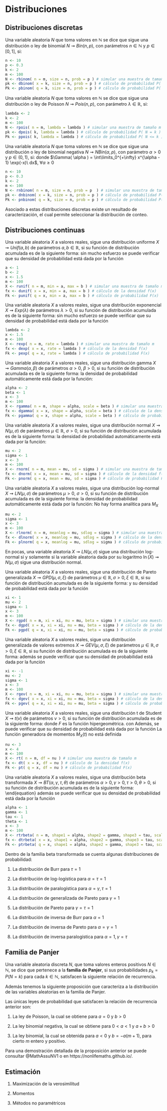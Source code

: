 <!------------------------------------------------------------------------------------------------->
# Distribuciones

<!------------------------------------------------------------------------------------------------->
## Distribuciones discretas

::: {.definition #dbinom name="Distribución binomial"}
Una variable aleatoria $N$ que toma valores en $\mathbb{N}$ se dice que sigue una distribución 
o ley de binomial $N \rightsquigarrow Bin( n, p )$, con parámetros $n \in \mathbb{N}$ y 
$p \in [0, 1]$, si:
\begin{equation}
P( N = k ) = \binom{n}{k} p^k ( 1 - p )^{n-k}, \qquad
\forall k \in \{0,\ldots, n\}
\end{equation}
:::
```r
n <- 10
p <- 0.3
k <- 2
m <- 100
N <- rbinom( n = m, size = n, prob = p ) # simular una muestra de tamaño m
pk <- dbinom( x = k, size = n, prob = p ) # cálculo de probabilidad P( N = k )
Pk <- pbinom( q = k, size = n, prob = p ) # cálculo de probabilidad P( N <= k )
```

::: {.definition #dpois name="Distribución de Poisson"}
Una variable aleatoria $N$ que toma valores en $\mathbb{N}$ se dice que sigue una distribución 
o ley de Poisson $N \rightsquigarrow Pois( n, p )$, con parámetro $\lambda \in \mathbb{R}$, si:
\begin{equation}
P( N = k ) = \exp\left( -\lambda \right) \frac{\lambda^k}{k!}, \qquad
\forall k \in \mathbb{N}
\end{equation}
:::
```r
lambda <- 2
k <- 2
m <- 100
N <- rpois( n = m, lambda = lambda ) # simular una muestra de tamaño m
pk <- dpois( k, lambda = lambda ) # cálculo de probabilidad P( N = k )
Pk <- ppois( k, lambda = lambda ) # cálculo de probabilidad P( N <= k )
```

::: {.definition #dnbinom name="Distribución binomial negativa"}
Una variable aleatoria $N$ que toma valores en $\mathbb{N}$ se dice que sigue una distribución 
o ley de  binomial negativa $N \rightsquigarrow NBin( \alpha, p )$, con parámetro $\alpha > 0$ y 
$p \in (0,1)$, si:
\begin{equation}
P( N = k ) = \binom{\alpha + k - 1}{k} p^\alpha ( 1 - p )^k
= \frac{\Gamma( \alpha + k )}{\Gamma(k+1) \Gamma(\alpha)}p^\alpha ( 1 - p )^k, \qquad
\forall k \in \mathbb{N}
\end{equation}
donde $\Gamma( \alpha ) = \int\limits_0^{+\infty} x^{\alpha - 1} \exp(-x)\ dx$, $\forall \alpha \geq 0$
:::
```r
n <- 10
p <- 0.3
k <- 2
m <- 100
N <- rnbinom( n = m, size = n, prob = p  ) # simular una muestra de tamaño m
pk <- dnbinom( x = k, size = n, prob = p ) # cálculo de probabilidad P( N = k )
Pk <- pnbinom( q = k, size = n, prob = p ) # cálculo de probabilidad P( N <= k )
```

Asociado a estas distribuciones discretas existe un resultado de caracterización, el cual permite
seleccionar la distribución de conteo.

<!------------------------------------------------------------------------------------------------->
## Distribuciones continuas

::: {.definition #dunif name="Distribución uniforme"}
Una variable aleatoria $X$ a valores reales, sigue una distribución uniforme 
$X \rightsquigarrow Unif( a, b )$ de parámetros $a, b \in \mathbb{R}$, si su función de distribución
acumulada es de la siguiente forma:
\begin{equation}
F_X( x ) = \frac{x-a}{b-a} \mathbf{1}_{[a,b)}( x ) + \mathbf{1}_{[b,+\infty)}( x )
\end{equation}
sin mucho esfuerzo se puede verificar que su densidad de probabilidad está dada por la función
\begin{equation}
f_X( x ) = \frac{1}{b-a}\mathbf{1}_{[a,b]}( x )
\end{equation}
\begin{equation}
M_X( t ) = \frac{\exp(bt)-\exp(at)}{t(b-a)}
\end{equation}
\begin{equation}
\mathbb{E}[X] = \frac{a + b}{2},\qquad \mathbb{V}[X] = \frac{(b - a)^2}{12}
\end{equation}
:::
```r
a <- 1
b <- 2
x <- 1.5
m <- 100
X <- runif( n = m, min = a, max = b ) # simular una muestra de tamaño m
fx <- dunif( x = x, min = a, max = b ) # cálculo de la densidad f(x)
Fk <- punif( q = x, min = a, max = b ) # cálculo de probabilidad F(x)
```

::: {.definition #dexp name="Distribución exponencial"}
Una variable aleatoria $X$ a valores reales, sigue una distribución exponencial 
$X \rightsquigarrow Exp( \lambda )$ de parámetros $\lambda > 0$, si su función de distribución
acumulada es de la siguiente forma:
\begin{equation}
F_X( x ) = \mathbf{1}_{(0,+\infty)}( x ) \left( 1 - \exp\left( -\lambda x \right) \right)
\end{equation}
sin mucho esfuerzo se puede verificar que su densidad de probabilidad está dada por la función
\begin{equation}
f_X( x ) = \mathbf{1}_{(0,+\infty)}( x ) \lambda \exp\left( -\lambda x \right)
\end{equation}
\begin{equation}
M_X( t ) = \frac{\lambda}{\lambda - t}
\end{equation}
\begin{equation}
\mathbb{E}[X] = \frac{1}{\lambda},\qquad \mathbb{V}[X] = \frac{1}{\lambda^2}
\end{equation}
:::
```r
lambda <- 2
x <- 1.5
m <- 100
X <- rexp( n = m, rate = lambda ) # simular una muestra de tamaño m
fx <- dexp( x = x, rate = lambda ) # cálculo de la densidad f(x)
Fk <- pexp( q = x, rate = lambda ) # cálculo de probabilidad F(x)
```

::: {.definition #dnorm name="Distribución gamma"}
Una variable aleatoria $X$ a valores reales, sigue una distribución gamma 
$X \rightsquigarrow Gamma( \alpha, \beta )$ de parámetros $\alpha > 0$, $\beta > 0$, si su 
función de distribución acumulada es de la siguiente forma:
\begin{equation}
F_X( x ) = \frac{\beta^\alpha}{\Gamma( \alpha )} \int\limits_{0}^{x} u^{\alpha-1} \exp(-\beta u)\ du
\end{equation}
la densidad de probabilidad automáticamente está dada por la función:
\begin{equation}
f_X( x ) = \mathbf{1}_{[0,+\infty}( x ) \frac{\beta^\alpha}{\Gamma( \alpha )} x^{\alpha-1} \exp(-\beta x)
\end{equation}
\begin{equation}
M_X( t ) = \left( \frac{\beta}{\beta - t} \right)^\alpha,\qquad \text{si}\ t < \beta
\end{equation}
\begin{equation}
\mathbb{E}[X] = \frac{\alpha}{\beta},\qquad 
\mathbb{V}[X] = \frac{\alpha}{\beta^2}
\end{equation}
:::
```r
alpha <- 2
beta <- 1
x <- 3
m <- 100
X <- rgamma( n = m, shape = alpha, scale = beta ) # simular una muestra de tamaño m
fx <- dgamma( x = x, shape = alpha, scale = beta ) # cálculo de la densidad f(x)
Fk <- pgamma( q = x, shape = alpha, scale = beta ) # cálculo de probabilidad F(x)
```

::: {.definition #dnorm name="Distribución normal"}
Una variable aleatoria $X$ a valores reales, sigue una distribución normal 
$X \rightsquigarrow N( \mu, \sigma )$ de parámetros $\mu \in \mathbb{R}$, $\sigma > 0$, si su 
función de distribución acumulada es de la siguiente forma:
\begin{equation}
F_X( x ) = \frac{1}{\sqrt{2\pi} \sigma} \int\limits_{-\infty}^x \exp\left( -\frac{(y - \mu)^2}{\sigma^2} \right)\ dy
\end{equation}
la densidad de probabilidad automáticamente está dada por la función:
\begin{equation}
f_X( x ) = \frac{1}{\sqrt{2\pi}} \exp\left( -\frac{(x - \mu)^2}{\sigma^2} \right)
\end{equation}
\begin{equation}
M_X( t ) = \exp\left( t \mu + \frac{1}{2} t^2 \sigma^2 \right)
\end{equation}
\begin{equation}
\mathbb{E}[X] = \mu,\qquad \mathbb{V}[X] = \sigma^2
\end{equation}
:::
```r
mu <- 2
sigma <- 1
x <- 3
m <- 100
X <- rnorm( n = m, mean = mu, sd = sigma ) # simular una muestra de tamaño m
fx <- dnorm( x = x, mean = mu, sd = sigma ) # cálculo de la densidad f(x)
Fk <- pnorm( q = x, mean = mu, sd = sigma ) # cálculo de probabilidad F(x)
```

::: {.definition #dlnorm name="Distribución log-normal"}
Una variable aleatoria $X$ a valores reales, sigue una distribución log-normal 
$X \rightsquigarrow LN( \mu, \sigma )$ de parámetros $\mu > 0$, $\sigma > 0$, si su 
función de distribución acumulada es de la siguiente forma:
\begin{equation}
F_X( x ) = \frac{1}{\sqrt{2\pi} \sigma} \int\limits_{0}^{x} \frac{1}{y} \exp\left( -\frac{(\ln(y) - \mu)^2}{\sigma^2} \right)\ dy
\end{equation}
la densidad de probabilidad automáticamente está dada por la función:
\begin{equation}
f_X( x ) = \frac{1}{x\sqrt{2\pi} \sigma}  \exp\left( -\frac{(\ln(x) - \mu)^2}{\sigma^2} \right)
\end{equation}
No hay forma analítica para $M_X$
\begin{equation}
\mathbb{E}[X] = \exp\left( \mu + \frac{1}{2}\sigma^2 \right),\qquad 
\mathbb{V}[X] = \exp\left( 2 \mu + \sigma^2 \right) \left( \exp( \sigma^2 ) - 1 \right)
\end{equation}
:::
```r
mu <- 2
sigma <- 1
x <- 3
m <- 100
X <- rlnorm( n = m, meanlog = mu, sdlog = sigma ) # simular una muestra de tamaño m
fx <- dlnorm( x = x, meanlog = mu, sdlog = sigma ) # cálculo de la densidad f(x)
Fk <- plnorm( q = x, meanlog = mu, sdlog = sigma ) # cálculo de probabilidad F(x)
```
En pocas, una variable aleatoria $X \rightsquigarrow LN( \mu, \sigma )$ sigue una distribución 
log-normal si y solamente si la variable aleatoria dada por su logaritmo $\ln( X ) \rightsquigarrow N( \mu, \sigma )$ 
sigue una distribución normal.

::: {.definition #dgpd name="Distribución de Pareto generalizada"}
Una variable aleatoria $X$ a valores reales, sigue una distribución de Pareto generalizada
$X \rightsquigarrow GPD( \mu, \sigma, \xi )$ de parámetros $\mu \in \mathbb{R}, \sigma > 0, \xi \in \mathbb{R}$, 
si su función de distribución acumulada es de la siguiente forma:
\begin{equation}
F_X( x )
= \left \{
\begin{array}{ll}
1 - \left( 1 + \xi \frac{x-\mu}{\sigma} \right)^{-\frac{1}{\xi}} & \text{si}\ \xi \neq 0 \\
1 - \exp\left( -\frac{x-\mu}{\sigma} \right) & \text{si}\ \xi = 0
\end{array}
\right.
\end{equation}
y su densidad de probabilidad está dada por la función
\begin{equation}
f_X( x )
= \left \{
\begin{array}{ll}
\frac{1}{\sigma} \left( 1 + \xi \frac{x-\mu}{\sigma} \right)^{-1-\frac{1}{\xi}} & \text{si}\ \xi \neq 0 \\
\frac{1}{\sigma} \exp\left( -\frac{x-\mu}{\sigma} \right) & \text{si}\ \xi = 0
\end{array}
\right.
\end{equation}
:::
```r
xi <- 1
mu <- 2
sigma <- 1
x <- 3
m <- 100
X <- rgpd( n = m, xi = xi, mu = mu, beta = sigma ) # simular una muestra de tamaño m
fx <- dgpd( x = x, xi = xi, mu = mu, beta = sigma ) # cálculo de la densidad f(x)
Fk <- pgpd( q = x, xi = xi, mu = mu, beta = sigma ) # cálculo de probabilidad F(x)
```

::: {.definition #dgev  name="Distribución de valores extremos generalizada"}
Una variable aleatoria $X$ a valores reales, sigue una distribución generalizada de valores extremos
$X \rightsquigarrow GEV( \mu, \sigma, \xi )$ de parámetros $\mu \in \mathbb{R}, \sigma > 0, \xi \in \mathbb{R}$, 
si su función de distribución acumulada es de la siguiente forma:
\begin{equation}
F_X( x ) 
= \left\{
\begin{array}{ll}
\exp\left( -\exp\left( -\frac{x-\mu}{\sigma} \right) \right) 
& \text{si}\ \xi = 0 \\
\exp\left( -\left( 1 + \xi \frac{x-\mu}{\sigma} \right)^{-\frac{1}{\xi}} \right) 
& \text{si}\ \xi \neq 0, 1 + \xi\frac{x - \mu}{\sigma} > 0
\end{array}
\right.
\end{equation}
además se puede verificar que su densidad de probabilidad está dada por la función
\begin{equation}
f_X( x )
= \left\{
\begin{array}{ll}
\exp\left(-\frac{x-\mu}{\sigma}\right) 
\exp\left(-\exp\left(-\frac{x-\mu}{\sigma}\right)\right) 
& \text{si}\ \xi = 0 \\
\left( 1 + \xi \frac{x - \mu}{\sigma}\right)^{-1-\frac{1}{\xi}} 
\exp\left( -\left( 1 + \xi \frac{x-\mu}{\sigma} \right)^{-\frac{1}{\xi}} \right)
 & \text{si}\ \xi \neq 0, 1 + \xi\frac{x - \mu}{\sigma} > 0
\end{array}
\right.
\end{equation}
:::
```r
xi <- -1
mu <- 2
sigma <- 1
x <- 3
m <- 100
X <- rgev( n = m, xi = xi, mu = mu, beta = sigma ) # simular una muestra de tamaño m
fx <- dgev( x = x, xi = xi, mu = mu, beta = sigma ) # cálculo de la densidad f(x)
Fk <- pgev( q = x, xi = xi, mu = mu, beta = sigma ) # cálculo de probabilidad F(x)
```

::: {.definition #dtst  name="Distribución t de Student"}
Una variable aleatoria $X$ a valores reales, sigue una distribución t de Student
$X \rightsquigarrow t( \nu )$ de parámetros $\nu > 0$, 
si su función de distribución acumulada es de la siguiente forma:
\begin{equation}
F_X( x ) 
= \frac{1}{2} + \frac{x}{\sqrt{\pi \nu}} 
\frac{\Gamma\left( \frac{\nu + 1}{2} \right)}{\Gamma\left( \frac{\nu}{2} \right)}
F\left( \frac{1}{2}, \frac{\nu+1}{2}, \frac{3}{2}, -\frac{x^2}{\nu} \right)
\end{equation}
donde $F$ es la función hipergeométrica.
\begin{equation}
F( a, b, c, z ) = \sum\limits_{n=0}^{+\infty} \frac{(a)_n (b)_n}{(c)_n} \frac{z^n}{n!}
\end{equation}
con
\begin{equation}
(a)_n 
= \left\{
\begin{array}{ll}
1 & n = 0 \\
a( a + 1 ) \cdots (a + n - 1) & n > 0
\end{array}
\right.
\end{equation}
Además, se puede verificar que su densidad de probabilidad está dada por la función
\begin{equation}
f_X( x )
= \frac{x}{\sqrt{\pi \nu}} 
\frac{\Gamma\left(\frac{\nu+1}{2}\right)}{\Gamma\left( \frac{\nu}{2} \right)}
\left( 1 + \frac{x^2}{\nu} \right)^{-\frac{\nu+1}{2}}
\end{equation}
La función generadora de momentos $M_X( t )$ no está definida
\begin{equation}
\mathbb{E}[X] 
= \left\{
\begin{array}{ll}
0 & \text{si}\ \nu > 0 \\
\text{no definida} & \text{si}\ \nu \leq 0
\end{array}
\right.
\end{equation}

\begin{equation}
\mathbb{V}[X] 
= \left\{
\begin{array}{ll}
\frac{\nu}{\nu-2} & \text{si}\ \nu > 2 \\
+\infty & \text{si}\ 1 < \nu \leq 2 \\
\text{no definida} & \text{si}\ \nu \leq 1
\end{array}
\right.
\end{equation}
:::
```r
nu <- 3
x <- 4
m <- 100
X <- rt( n = m, df = nu ) # simular una muestra de tamaño m
fx <- dt( x = x, df = nu ) # cálculo de la densidad f(x)
Fk <- pt( q = x, df = nu ) # cálculo de probabilidad F(x)
```

::: {.definition #dbetra  name="Distribución beta transformada"}
Una variable aleatoria $X$ a valores reales, sigue una distribución beta transformada
$X \rightsquigarrow BT( \alpha, \gamma, \tau, \theta )$ de parámetros $\alpha > 0, \gamma > 0, \tau > 0, \theta > 0$, 
si su función de distribución acumulada es de la siguiente forma:
\begin{equation}
F_X( x ) 
= \frac{\Gamma(\alpha + \tau)}{\Gamma( \alpha ) \Gamma( \tau )} 
\int\limits_{0}^{x}
\frac{ \gamma \left( \frac{u}{\theta} \right)^{\gamma \tau}}{u\left( 1 + \left( \frac{u}{\theta} \right)^{\gamma}\right)^{\alpha + \tau}}\
du
\end{equation}
además se puede verificar que su densidad de probabilidad está dada por la función
\begin{equation}
f_X( x )
= \mathbf{1}_{[0,+\infty)}( x )
\frac{\Gamma(\alpha + \tau)}{\Gamma( \alpha ) \Gamma( \tau )} 
\frac{ \gamma \left( \frac{x}{\theta} \right)^{\gamma \tau}}{x\left( 1 + \left( \frac{x}{\theta} \right)^{\gamma}\right)^{\alpha + \tau}}
\end{equation}

\begin{eqnarray*}
\mathbb{E}[X^k] 
& = & \frac{\theta^k \Gamma\left( \tau + \frac{k}{\gamma}\right) \Gamma\left( \tau - \frac{k}{\gamma}\right)}{\Gamma( \alpha ) \Gamma( \tau )},
\quad \text{si}\ -\tau \gamma < k < \tau \gamma \\
\mathbb{E}[X]
& = & \frac{\theta \Gamma\left( \tau + \frac{1}{\gamma}\right) \Gamma\left( \tau - \frac{1}{\gamma}\right)}{\Gamma( \alpha ) \Gamma( \tau )} \\
\mathbb{V}[X] 
& = & \frac{\theta^2 \Gamma\left( \tau + \frac{2}{\gamma}\right) \Gamma\left( \tau - \frac{2}{\gamma}\right)}{\Gamma( \alpha ) \Gamma( \tau )}
- \frac{\theta^2 \Gamma\left( \tau + \frac{1}{\gamma}\right)^2 \Gamma\left( \tau - \frac{1}{\gamma}\right)^2}{\Gamma( \alpha )^2 \Gamma( \tau )^2}
\end{eqnarray*}
:::
```r
alpha <- 1
gamma <- 1
tau <- 1
theta <- 1
x <- 3
m <- 100
X <- rtrbeta( n = m, shape1 = alpha, shape2 = gamma, shape3 = tau, scale = theta ) # simular una muestra de tamaño m
fx <- dtrbeta( x = x, shape1 = alpha, shape2 = gamma, shape3 = tau, scale = theta ) # cálculo de la densidad f(x)
Fk <- ptrbeta( q = x, shape1 = alpha, shape2 = gamma, shape3 = tau, scale = theta ) # cálculo de probabilidad F(x)
```

Dentro de la familia beta transformada se cuenta algunas distribuciones de probabilidad:

1. La distribución de Burr para $\tau = 1$

2. La distribución de log-logística para $\alpha = \tau = 1$

3. La distribución de paralogística para $\alpha = \gamma, \tau = 1$

4. La distribución de generalizada de Pareto para $\gamma = 1$

5. La distribución de Pareto para $\gamma = \tau = 1$

6. La distribución de inversa de Burr para $\alpha = 1$

7. La distribución de inversa de Pareto para $\alpha = \gamma = 1$

8. La distribución de inversa paralogística para $\alpha = 1, \gamma = \tau$
  
<!------------------------------------------------------------------------------------------------->
## Familia de Panjer

::: {.definition #fampanjer name="Familia de Panjer"}
Una variable aleatoria discreta $N$, que toma valores enteros positivos $N \in \mathbb{N}$, se dice
que pertenece a la **familia de Panjer**, si sus probabilidades $p_k = P( N = k )$ para cada 
$k \in \mathbb{N}$, satisfacen la siguiente relación de recurrencia.
\begin{equation}
p_k = \left( a + \frac{b}{k} \right)p_{k-1},\qquad \forall k \in \mathbb{N} \setminus \{0\} 
\end{equation}
:::

Además tenemos la siguiente proposición que caracteriza a la distribución de las variables 
aleatorias en la familia de Panjer.

::: {.proposition #chfampanjer name="Caracterización familia de Panjer"}
Las únicas leyes de probabilidad que satisfacen la relación de recurrencia anterior son:

1. La ley de Poisson, la cual se obtiene para $a = 0$ y $b > 0$

2. La ley binomial negativa, la cual se obtiene para $0 < a < 1$ y $a + b > 0$

3. La ley binomial, la cual se obtenida para $a < 0$ y $b = -a(m + 1)$, para cierto $m$ entero y 
positivo.
:::

Para una demostración detallada de la proposición anterior se puede consultar @MathAssuNV1 o 
en https://nonlifemaths.github.io/.

<!------------------------------------------------------------------------------------------------->
## Estimación

1. Maximización de la verosimilitud

2. Momentos

3. Métodos no paramétricos

